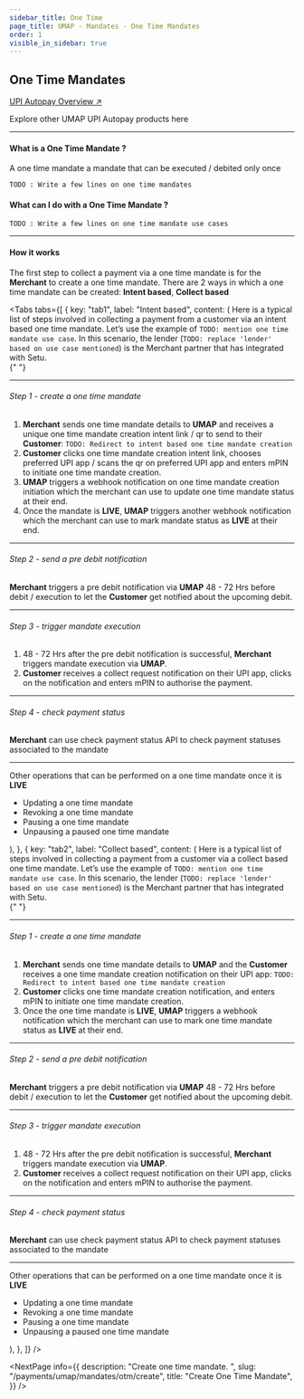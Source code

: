 ```yaml
---
sidebar_title: One Time
page_title: UMAP - Mandates - One Time Mandates
order: 1
visible_in_sidebar: true
---
```


## One Time Mandates

<Card padding="small" shape="rounded">
    <a href="/payments/umap/mandates" target="_blank">
        UPI Autopay Overview ↗
    </a>
    <p>
        Explore other UMAP UPI Autopay products here
    </p>
</Card>

<hr class="primary"/>

#### What is a One Time Mandate ?

A one time mandate a mandate that can be executed / debited only once

`TODO : Write a few lines on one time mandates`

#### What can I do with a One Time Mandate ?

`TODO : Write a few lines on one time mandate use cases`

<hr class="primary" />

#### How it works

The first step to collect a payment via a one time mandate is for the **Merchant** to create a one time mandate. There are 2 ways in which a one time mandate can be created: **Intent based**, **Collect based**

<Tabs
  tabs={[
    {
      key: "tab1",
      label: "Intent based",
      content: (
        <Text>
            Here is a typical list of steps involved in collecting a payment from a customer via an intent based one time mandate. Let’s use the example of `TODO: mention one time mandate use case`. In this scenario, the lender (`TODO: replace 'lender' based on use case mentioned`) is the Merchant partner that has integrated with Setu.<br/>
            {" "}<br/>
            <hr class="primary"/>
            <h6>Step 1 - create a one time mandate</h6>
            <ol>
                <li><b>Merchant</b> sends one time mandate details to <b>UMAP</b> and receives a unique one time mandate creation intent link / qr to send to their <b>Customer</b>: `TODO: Redirect to intent based one time mandate creation`</li>
                <li><b>Customer</b> clicks one time mandate creation intent link, chooses preferred UPI app / scans the qr on preferred UPI app and enters mPIN to initiate one time mandate creation.</li>
                <li><b>UMAP</b> triggers a webhook notification on one time mandate creation initiation which the merchant can use to update one time mandate status at their end.</li>
                <li>Once the mandate is <b>LIVE</b>, <b>UMAP</b> triggers another webhook notification which the merchant can use to mark mandate status as <b>LIVE</b> at their end.</li>
            </ol>
            <hr class="tertiary"/>
            <h6>Step 2 - send a pre debit notification</h6>
            <p><b>Merchant</b> triggers a pre debit notification via <b>UMAP</b> 48 - 72 Hrs before debit / execution to let the <b>Customer</b> get notified about the upcoming debit.</p>
            <hr class="tertiary"/>
            <h6>Step 3 - trigger mandate execution</h6>
            <ol>
                <li>48 - 72 Hrs after the pre debit notification is successful, <b>Merchant</b> triggers mandate execution via <b>UMAP</b>.</li>
                <li><b>Customer</b> receives a collect request notification on their UPI app, clicks on the notification and enters mPIN to authorise the payment.</li>
            </ol>
            <hr class="tertiary"/>
            <h6>Step 4 - check payment status</h6>
            <p><b>Merchant</b> can use check payment status API to check payment statuses associated to the mandate</p>
            <hr class = "primary"/>
            Other operations that can be performed on a one time mandate once it is <b>LIVE</b>
            <ul>
                <li>Updating a one time mandate</li>
                <li>Revoking a one time mandate</li>
                <li>Pausing a one time mandate</li>
                <li>Unpausing a paused one time mandate</li>
            </ul>
        </Text>
        ),
    },
    {
      key: "tab2",
      label: "Collect based",
      content: (
        <Text>
            Here is a typical list of steps involved in collecting a payment from a customer via a collect based one time mandate. Let’s use the example of `TODO: mention one time mandate use case`. In this scenario, the lender (`TODO: replace 'lender' based on use case mentioned`) is the Merchant partner that has integrated with Setu.<br/>
            {" "}<br/>
            <hr class="primary"/>
            <h6>Step 1 - create a one time mandate</h6>
            <ol>
                <li><b>Merchant</b> sends one time mandate details to <b>UMAP</b> and the <b>Customer</b> receives a one time mandate creation notification on their UPI app: `TODO: Redirect to intent based one time mandate creation`</li>
                <li><b>Customer</b> clicks one time mandate creation notification, and enters mPIN to initiate one time mandate creation.</li>
                <li>Once the one time mandate is <b>LIVE</b>, <b>UMAP</b> triggers a webhook notification which the merchant can use to mark one time mandate status as <b>LIVE</b> at their end.</li>
            </ol>
            <hr class="tertiary"/>
            <h6>Step 2 - send a pre debit notification</h6>
            <p><b>Merchant</b> triggers a pre debit notification via <b>UMAP</b> 48 - 72 Hrs before debit / execution to let the <b>Customer</b> get notified about the upcoming debit.</p>
            <hr class="tertiary"/>
            <h6>Step 3 - trigger mandate execution</h6>
            <ol>
                <li>48 - 72 Hrs after the pre debit notification is successful, <b>Merchant</b> triggers mandate execution via <b>UMAP</b>.</li>
                <li><b>Customer</b> receives a collect request notification on their UPI app, clicks on the notification and enters mPIN to authorise the payment.</li>
            </ol>
            <hr class="tertiary"/>
            <h6>Step 4 - check payment status</h6>
            <p><b>Merchant</b> can use check payment status API to check payment statuses associated to the mandate</p>
            <hr class = "primary"/>
            Other operations that can be performed on a one time mandate once it is <b>LIVE</b>
            <ul>
                <li>Updating a one time mandate</li>
                <li>Revoking a one time mandate</li>
                <li>Pausing a one time mandate</li>
                <li>Unpausing a paused one time mandate</li>
            </ul>
        </Text>
        ),
    },
  ]}
/>

<NextPage
    info={{
        description: "Create one time mandate.  ",
        slug: "/payments/umap/mandates/otm/create",
        title: "Create One Time Mandate",
    }}
/>



